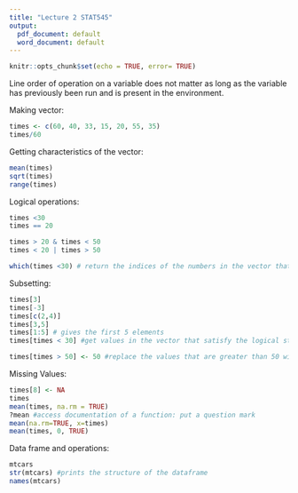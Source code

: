 ```yaml
---
title: "Lecture 2 STAT545"
output:
  pdf_document: default
  word_document: default
---
```

```r
knitr::opts_chunk$set(echo = TRUE, error= TRUE)
```

Line order of operation on a variable does not matter as long as the variable has previously been run and is present in the environment. 


Making vector:
```r
times <- c(60, 40, 33, 15, 20, 55, 35)
times/60
```

Getting characteristics of the vector:

```r
mean(times)
sqrt(times)
range(times)
```

Logical operations:
```r
times <30
times == 20

times > 20 & times < 50
times < 20 | times > 50

which(times <30) # return the indices of the numbers in the vector that satisfy this logical statement
```

Subsetting:

```r
times[3]
times[-3]
times[c(2,4)]
times[3,5]
times[1:5] # gives the first 5 elements
times[times < 30] #get values in the vector that satisfy the logical statement

times[times > 50] <- 50 #replace the values that are greater than 50 with 50
```

Missing Values:
```r
times[8] <- NA
times
mean(times, na.rm = TRUE)
?mean #access documentation of a function: put a question mark 
mean(na.rm=TRUE, x=times)
mean(times, 0, TRUE)
```

Data frame and operations:

```r
mtcars
str(mtcars) #prints the structure of the dataframe 
names(mtcars)
```




